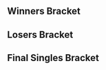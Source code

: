 {{DISPLAYTITLE:MELEE-FC3: Singles Bracket}}{{SetGame|melee}}
{{tabs static
|name1=Overview
|link1=MELEE-FC/3
|name2=Singles Bracket
|link2=MELEE-FC/3/Singles Bracket
|name3=Doubles Bracket
|link3=MELEE-FC/3/Doubles Bracket
|This=2
}}
==Winners Bracket==
{{32DEWBracketA

|r1m1p1=Husband |r1m1p1flag=us |r1m1p1score=2 |r1m1win=1
|r1m1p2=HugS |r1m1p2flag=us |r1m1p2score=0

|r1m2p1=Forward |r1m2p1flag=us |r1m2p1score=0 |r1m2win=2
|r1m2p2=ChuDat |r1m2p2flag=us |r1m2p2score=2

|r1m3p1=Iggy |r1m3p1flag=us |r1m3p1score=2 |r1m3win=1
|r1m3p2=Vidjogamer |r1m3p2flag=us |r1m3p2score=1

|r1m4p1=Mike G |r1m4p1flag=us |r1m4p1score=1 |r1m4win=2
|r1m4p2=Isai |r1m4p2flag=us |r1m4p2score=2

|r1m5p1=SephirothKen |r1m5p1flag=us |r1m5p1score=2 |r1m5win=1
|r1m5p2=Jinx |r1m5p2flag=us |r1m5p2score=1

|r1m6p1=Chillindude |r1m6p1flag=us |r1m6p1score=1 |r1m6win=2
|r1m6p2=KrazyJones |r1m6p2flag=us |r1m6p2score=2

|r1m7p1=Variety Barrage |r1m7p1flag=us |r1m7p1score=1 |r1m7win=2
|r1m7p2=KM-013 |r1m7p2flag=us |r1m7p2score=2

|r1m8p1=ManaCloud |r1m8p1flag=us |r1m8p1score=0 |r1m8win=2
|r1m8p2=IK_GOST |r1m8p2flag=us |r1m8p2score=2

|r1m9p1=Takagi |r1m9p1flag=jp |r1m9p1score=2 |r1m9win=1
|r1m9p2=Drephen |r1m9p2flag=us |r1m9p2score=0

|r1m10p1=BloodOfTheFallen |r1m10p1flag=us |r1m10p1score= |r1m10win=2
|r1m10p2=DieSuperFly |r1m10p2flag=us |r1m10p2score={{win}}

|r1m11p1=Sastopher |r1m11p1flag=us |r1m11p1score=2 |r1m11win=1
|r1m11p2=Tavo |r1m11p2flag=us |r1m11p2score=0

|r1m12p1=Oro |r1m12p1flag=us |r1m12p1score=0 |r1m12win=2
|r1m12p2=Dope |r1m12p2flag=us |r1m12p2score=2

|r1m13p1=Undisput3d |r1m13p1flag=us |r1m13p1score=2 |r1m13win=1
|r1m13p2=Darkrain |r1m13p2flag=us |r1m13p2score=1

|r1m14p1=PC Chris |r1m14p1flag=us |r1m14p1score=2 |r1m14win=1
|r1m14p2=xHayatox |r1m14p2flag=us |r1m14p2score=1

|r1m15p1=KishSquared |r1m15p1flag=us |r1m15p1score=0 |r1m15win=2
|r1m15p2=Azen Zagenite |r1m15p2flag=us |r1m15p2score=2

|r1m16p1=Wes |r1m16p1flag=us |r1m16p1score=0 |r1m16win=2
|r1m16p2=Caveman |r1m16p2flag=us |r1m16p2score=2

|r2m1p1=Husband |r2m1p1flag=us |r2m1p1score=0 |r2m1win=2
|r2m1p2=ChuDat |r2m1p2flag=us |r2m1p2score=2

|r2m2p1=Iggy |r2m2p1flag=us |r2m2p1score=0 |r2m2win=2
|r2m2p2=Isai |r2m2p2flag=us |r2m2p2score=2

|r2m3p1=SephirothKen |r2m3p1flag=us |r2m3p1score=2 |r2m3win=1
|r2m3p2=KrazyJones |r2m3p2flag=us |r2m3p2score=1

|r2m4p1=KM-013 |r2m4p1flag=us |r2m4p1score=1 |r2m4win=2
|r2m4p2=IK_GOST |r2m4p2flag=us |r2m4p2score=2

|r2m5p1=Takagi |r2m5p1flag=jp |r2m5p1score= |r2m5win=2
|r2m5p2=DieSuperFly |r2m5p2flag=us |r2m5p2score={{win}}

|r2m6p1=Sastopher |r2m6p1flag=us |r2m6p1score=2 |r2m6win=1
|r2m6p2=Dope |r2m6p2flag=us |r2m6p2score=1

|r2m7p1=Undisput3d |r2m7p1flag=us |r2m7p1score=2 |r2m7win=1
|r2m7p2=PC Chris |r2m7p2flag=us |r2m7p2score=1

|r2m8p1=Azen Zagenite |r2m8p1flag=us |r2m8p1score= |r2m8win=2
|r2m8p2=Caveman |r2m8p2flag=us |r2m8p2score={{win}}

|r3m1p1=ChuDat |r3m1p1flag=us |r3m1p1score=2 |r3m1win=1
|r3m1p2=Isai |r3m1p2flag=us |r3m1p2score=1

|r3m2p1=SephirothKen |r3m2p1flag=us |r3m2p1score=2 |r3m2win=1
|r3m2p2=IK_GOST |r3m2p2flag=us |r3m2p2score=0

|r3m3p1=DieSuperFly |r3m3p1flag=us |r3m3p1score=1 |r3m3win=2
|r3m3p2=Sastopher |r3m3p2flag=us |r3m3p2score=2

|r3m4p1=Undisput3d |r3m4p1flag=us |r3m4p1score=0 |r3m4win=2
|r3m4p2=Caveman |r3m4p2flag=us |r3m4p2score=2

|r4m1p1=ChuDat |r4m1p1flag=us |r4m1p1score=1 |r4m1win=2
|r4m1p2=SephirothKen |r4m1p2flag=us |r4m1p2score=2

|r4m2p1=Sastopher |r4m2p1flag=us |r4m2p1score=2 |r4m2win=1
|r4m2p2=Caveman |r4m2p2flag=us |r4m2p2score=1
}}
==Losers Bracket==
{{32DELBracketSmwA
|tourneylink=MELEE-FC/3
|tourneyname=MELEE-FC3
|l1placement=25-32
|l2placement=17-24
|l3placement=13-16
|l4placement=9-12
|l5placement=7-8
|l6placement=5-6

|l1m1p1=HugS |l1m1p1flag=us |l1m1p1score=2 |l1m1win=1
|l1m1p2=Forward |l1m1p2flag=us |l1m1p2score=1

|l1m2p1=Vidjogamer |l1m2p1flag=us |l1m2p1score=2 |l1m2win=1
|l1m2p2=Mike G |l1m2p2flag=us |l1m2p2score=1

|l1m3p1=Jinx |l1m3p1flag=us |l1m3p1score=0 |l1m3win=2
|l1m3p2=Chillindude |l1m3p2flag=us |l1m3p2score=2

|l1m4p1=Variety Barrage |l1m4p1flag=us |l1m4p1score=2 |l1m4win=1
|l1m4p2=ManaCloud |l1m4p2flag=us |l1m4p2score=0

|l1m5p1=Drephen |l1m5p1flag=us |l1m5p1score=2 |l1m5win=1
|l1m5p2=BloodOfTheFallen |l1m5p2flag=us |l1m5p2score=0

|l1m6p1=Tavo |l1m6p1flag=us |l1m6p1score=1 |l1m6win=2
|l1m6p2=Oro |l1m6p2flag=us |l1m6p2score=2

|l1m7p1=Darkrain |l1m7p1flag=us |l1m7p1score=2 |l1m7win=1
|l1m7p2=xHayatox |l1m7p2flag=us |l1m7p2score=0

|l1m8p1=KishSquared |l1m8p1flag=us |l1m8p1score=0 |l1m8win=2
|l1m8p2=Wes |l1m8p2flag=us |l1m8p2score=2

|l2m1p1=Azen Zagenite |l2m1p1flag=us |l2m1p1score=2 |l2m1win=1
|l2m1p2=HugS |l2m1p2flag=us |l2m1p2score=0

|l2m2p1=PC Chris |l2m2p1flag=us |l2m2p1score=2 |l2m2win=1
|l2m2p2=Vidjogamer |l2m2p2flag=us |l2m2p2score=0

|l2m3p1=Dope |l2m3p1flag=us |l2m3p1score=2 |l2m3win=1
|l2m3p2=Chillindude |l2m3p2flag=us |l2m3p2score=0

|l2m4p1=Takagi |l2m4p1flag=jp |l2m4p1score=2 |l2m4win=1
|l2m4p2=Variety Barrage |l2m4p2flag=us |l2m4p2score=0

|l2m5p1=KM-013 |l2m5p1flag=us |l2m5p1score=2 |l2m5win=1
|l2m5p2=Drephen |l2m5p2flag=us |l2m5p2score=0

|l2m6p1=KrazyJones |l2m6p1flag=us |l2m6p1score=2 |l2m6win=1
|l2m6p2=Oro |l2m6p2flag=us |l2m6p2score=1

|l2m7p1=Iggy |l2m7p1flag=us |l2m7p1score=0 |l2m7win=2
|l2m7p2=Darkrain |l2m7p2flag=us |l2m7p2score=2

|l2m8p1=Husband |l2m8p1flag=us |l2m8p1score=2 |l2m8win=1
|l2m8p2=Wes |l2m8p2flag=us |l2m8p2score=1

|l3m1p1=Azen Zagenite |l3m1p1flag=us |l3m1p1score=2 |l3m1win=1
|l3m1p2=PC Chris |l3m1p2flag=us |l3m1p2score=0

|l3m2p1=Dope |l3m2p1flag=us |l3m2p1score={{win}} |l3m2win=1
|l3m2p2=Takagi |l3m2p2flag=jp |l3m2p2score=

|l3m3p1=KM-013 |l3m3p1flag=us |l3m3p1score=1 |l3m3win=2
|l3m3p2=KrazyJones |l3m3p2flag=us |l3m3p2score=2

|l3m4p1=Darkrain |l3m4p1flag=us |l3m4p1score=2 |l3m4win=1
|l3m4p2=Husband |l3m4p2flag=us |l3m4p2score=1

|l4m1p1=IK_GOST |l4m1p1flag=us |l4m1p1score=2 |l4m1win=1
|l4m1p2=Azen Zagenite |l4m1p2flag=us |l4m1p2score=1

|l4m2p1=Isai |l4m2p1flag=us |l4m2p1score=2 |l4m2win=1
|l4m2p2=Dope |l4m2p2flag=us |l4m2p2score=0

|l4m3p1=Undisput3d |l4m3p1flag=us |l4m3p1score=1 |l4m3win=2
|l4m3p2=KrazyJones |l4m3p2flag=us |l4m3p2score=2

|l4m4p1=DieSuperFly |l4m4p1flag=us |l4m4p1score=2 |l4m4win=1
|l4m4p2=Darkrain |l4m4p2flag=us |l4m4p2score=1

|l5m1p1=IK_GOST |l5m1p1flag=us |l5m1p1score=0 |l5m1win=2
|l5m1p2=Isai |l5m1p2flag=us |l5m1p2score=2

|l5m2p1=KrazyJones |l5m2p1flag=us |l5m2p1score=2 |l5m2win=1
|l5m2p2=DieSuperFly |l5m2p2flag=us |l5m2p2score=1

|l6m1p1=Caveman |l6m1p1flag=us |l6m1p1score=1 |l6m1win=2
|l6m1p2=Isai |l6m1p2flag=us |l6m1p2score=2

|l6m2p1=ChuDat |l6m2p1flag=us |l6m2p1score=2 |l6m2win=1
|l6m2p2=KrazyJones |l6m2p2flag=us |l6m2p2score=1
}}
<onlyinclude>
==Final Singles Bracket==
{{DEFinalSmwBracket
|tourneylink=MELEE-FC/3
|tourneyname=MELEE-FC3
|l1placement=4
|r2placement=3
|r3loserplacement=2
|r3winnerplacement=1
|export_score=true
|column-width=150

|l1m1p1=Isai |l1m1p1flag=us |l1m1p1score=1
|l1m1p2=ChuDat |l1m1p2flag=us |l1m1p2score=2
|l1m1win=2

|r1m1p1=SephirothKen |r1m1p1flag=us |r1m1p1score=3
|r1m1p2=Sastopher |r1m1p2flag=us |r1m1p2score=1
|r1m1win=1

|r2m1p1=Sastopher |r2m1p1flag=us |r2m1p1score=3
|r2m1p2=ChuDat |r2m1p2flag=us |r2m1p2score=2
|r2m1win=1

|r3m1p1=SephirothKen |r3m1p1flag=us |r3m1p1score=4
|r3m1p2=Sastopher |r3m1p2flag=us |r3m1p2score=1
|r3m1win=1
}}
</onlyinclude>
